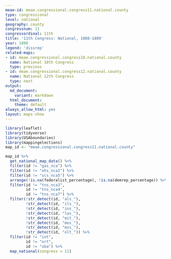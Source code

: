```yaml
---
meae-id: meae.congressional.congress11.national.county
type: congressional
level: national
geography: county
congressnum: 11
congressordinal: 11th
title: '11th Congress: National, 1808-1809'
year: 1808
legend: 'dissrep'
related-maps:
- id: meae.congressional.congress10.national.county
  name: National 10th Congress
  type: previous
- id: meae.congressional.congress12.national.county
  name: National 12th Congress
  type: next
output:
  md_document:
    variant: markdown
  html_document:
    theme: default
always_allow_html: yes
layout: maps-show
---
```


```r
library(leaflet)
library(tidyverse)
library(USAboundaries)
library(mappingelections)
map_id <- "meae.congressional.congress11.national.county"
```

<div class="map">

```r
map_id %>%
  get_national_map_data() %>%
  filter(id != "gas_nca") %>% 
  filter(id != "ohs_nca2") %>%
  filter(id != "scs_nca5") %>% 
  arrange(!is.na(federalist_percentage), !is.na(demrep_percentage)) %>%
  filter(id != "tns_nca3",
         id != "tns_nca4",
         id != "tns_nca7") %>%
  filter(!str_detect(id, "als_"),
         !str_detect(id, "ils_"),
         !str_detect(id, "ins_"),
         !str_detect(id, "las_"),
         !str_detect(id, "mit_"),
         !str_detect(id, "mos_"),
         !str_detect(id, "mss_"),
         !str_detect(id, "olt_")) %>%
  filter(id != "int",
         id != "ort",
         id != "uba") %>%
  map_national(congress = 11)
```

</div>

<div class="results-table">

</div>
